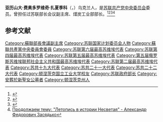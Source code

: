 '''亚历山大·费奥多罗维奇·扎夏季科'''（{{lang-ru|'''Алекса́ндр Фёдорович Зася́дько'''}}，{{bd|1910年|8月25日（9月7日）|1963年|9月5日|catIdx=A}}）乌克兰人，是[[苏联共产党中央委员会|苏联共产党中央委员会]]委员。曾担任过苏联部长会议副主席、煤炭工业部部长。<ref>{{Cite web |url=http://www.warheroes.ru/hero/hero.asp?Hero_id=13003 |title=Герой Социалистического Труда Засядько Александр Фёдорович |accessdate=2020-09-10 |archive-date=2020-01-08 |archive-url=https://web.archive.org/web/20200108213325/http://www.warheroes.ru/hero/hero.asp?Hero_id=13003 |dead-url=no }}</ref><ref>{{Cite web |url=https://rosugol.ru/museum/zasyadko.php |title=Сердце министра - Росинформуголь |accessdate=2020-09-10 |archive-date=2016-10-11 |archive-url=https://web.archive.org/web/20161011175751/http://www.rosugol.ru/museum/zasyadko.php |dead-url=no }}</ref><ref>{{Cite web |url=http://www.mining-enc.ru/z/zasyadko/ |title=ЗАСЯДЬКО Александр Фёдорович - Горная энциклопедия |accessdate=2020-09-10 |archive-date=2020-03-15 |archive-url=https://web.archive.org/web/20200315143441/http://www.mining-enc.ru/z/zasyadko/ |dead-url=no }}</ref><ref>[http://www.novoshakhtinsk.org/events/news/index.php?ID=10996 Продолжаем тему: "Летопись в истории Несветая" - Александр Федорович Засядько]</ref>

== 参考文献 ==
{{Reflist}}

[[Category:蘇聯部長會議副主席|Category:蘇聯部長會議副主席]]
[[Category:苏联国家计划委员会人物|Category:苏联国家计划委员会人物]]
[[Category:蘇聯共產黨中央委員會委員|Category:蘇聯共產黨中央委員會委員]]
[[Category:苏联第六届最高苏维埃代表|Category:苏联第六届最高苏维埃代表]]
[[Category:苏联第四届最高苏维埃代表|Category:苏联第四届最高苏维埃代表]]
[[Category:苏联第五届最高苏维埃代表|Category:苏联第五届最高苏维埃代表]]
[[Category:第五届俄罗斯苏维埃联邦社会主义共和国最高苏维埃代表|Category:第五届俄罗斯苏维埃联邦社会主义共和国最高苏维埃代表]]
[[Category:苏联第二届最高苏维埃代表|Category:苏联第二届最高苏维埃代表]]
[[Category:苏共十九大代表|Category:苏共十九大代表]]
[[Category:苏共二十一大代表|Category:苏共二十一大代表]]
[[Category:苏共二十二大代表|Category:苏共二十二大代表]]
[[Category:顿涅茨克国立工业大学校友|Category:顿涅茨克国立工业大学校友]]
[[Category:苏联政府部长|Category:苏联政府部长]]
[[Category:安葬於新聖女公墓者|Category:安葬於新聖女公墓者]]
[[Category:顿涅茨克州人|Category:顿涅茨克州人]]